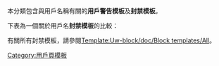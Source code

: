 本分類包含與用戶名稱有關的'''用戶警告模板'''及'''封禁模板'''。

下表為一個關於用戶名'''封禁模板'''的比較：

{{Template:Uw-block/doc/Block templates/Username}}

有關所有封禁模板，請參閱[[Template:Uw-block/doc/Block_templates/All|Template:Uw-block/doc/Block templates/All]]。

[[Category:用戶頁模板|Category:用戶頁模板]]